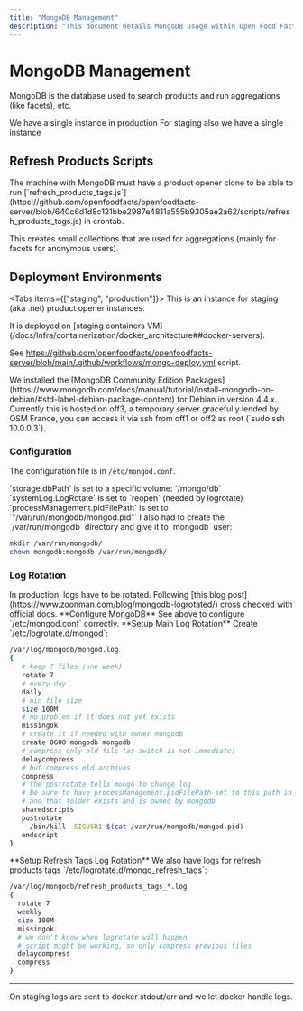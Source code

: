 ```yaml
---
title: "MongoDB Management"
description: "This document details MongoDB usage within Open Food Facts, covering its role in product search and aggregations. It outlines production and staging deployments, including refresh scripts, installation specifics, and log rotation configurations for optimal performance and data management."
---
```



# MongoDB Management

MongoDB is the database used to search products and run aggregations (like facets), etc.

<Cards>
  <Card title="Production Instance">
    We have a single instance in production
  </Card>
  <Card title="Staging Instance">
    For staging also we have a single instance
  </Card>
</Cards>

## Refresh Products Scripts

<Callout type="info">
The machine with MongoDB must have a product opener clone to be able to run [`refresh_products_tags.js`](https://github.com/openfoodfacts/openfoodfacts-server/blob/640c6d1d8c121bbe2987e4811a555b9305ae2a62/scripts/refresh_products_tags.js) in crontab.

This creates small collections that are used for aggregations (mainly for facets for anonymous users).

</Callout>

## Deployment Environments

<Tabs items={["staging", "production"]}>
<Tab value="staging">
<Card title="Staging Deployment">
This is an instance for staging (aka .net) product opener instances.
</Card>

<Callout type="info">
It is deployed on [staging containers VM](/docs/Infra/containerization/docker_architecture##docker-servers).

See https://github.com/openfoodfacts/openfoodfacts-server/blob/main/.github/workflows/mongo-deploy.yml script.

</Callout>
</Tab>

<Tab value="production">
<Card title="Production Setup">
We installed the [MongoDB Community Edition Packages](https://www.mongodb.com/docs/manual/tutorial/install-mongodb-on-debian/#std-label-debian-package-content) for Debian in version 4.4.x.
</Card>

<Callout type="info">
  Currently this is hosted on off3, a temporary server gracefully lended by OSM
  France, you can access it via ssh from off1 or off2 as root (`sudo ssh
  10.0.0.3`).
</Callout>

### Configuration

The configuration file is in `/etc/mongod.conf`.

<Cards>
  <Card title="Storage Path">
    `storage.dbPath` is set to a specific volume: `/mongo/db`
  </Card>
  <Card title="Log Rotation">
    `systemLog.LogRotate` is set to `reopen` (needed by logrotate)
  </Card>
  <Card title="PID File Path">
    `processManagement.pidFilePath` is set to `"/var/run/mongodb/mongod.pid"`
  </Card>
</Cards>

<Callout type="warning">
I also had to create the `/var/run/mongodb` directory and give it to `mongodb` user:

```bash title="Create MongoDB Runtime Directory"
mkdir /var/run/mongodb/
chown mongodb:mongodb /var/run/mongodb/
```

</Callout>

### Log Rotation

<Callout type="info">
  In production, logs have to be rotated. Following [this blog
  post](https://www.zoonman.com/blog/mongodb-logrotated/) cross checked with
  official docs.
</Callout>

<Steps>
<Step>
**Configure MongoDB**
See above to configure `/etc/mongod.conf` correctly.
</Step>

<Step>
**Setup Main Log Rotation**
Create `/etc/logrotate.d/mongod`:

```bash title="/etc/logrotate.d/mongod"
/var/log/mongodb/mongod.log
{
   # keep 7 files (one week)
   rotate 7
   # every day
   daily
   # min file size
   size 100M
   # no problem if it does not yet exists
   missingok
   # create it if needed with owner mongodb
   create 0600 mongodb mongodb
   # compress only old file (as switch is not immediate)
   delaycompress
   # but compress old archives
   compress
   # the postrotate tells mongo to change log
   # Be sure to have processManagement.pidFilePath set to this path in mongod.conf
   # and that folder exists and is owned by mongodb
   sharedscripts
   postrotate
     /bin/kill -SIGUSR1 $(cat /var/run/mongodb/mongod.pid)
   endscript
}
```

</Step>

<Step>
**Setup Refresh Tags Log Rotation**
We also have logs for refresh products tags `/etc/logrotate.d/mongo_refresh_tags`:

```bash title="/etc/logrotate.d/mongo_refresh_tags"
/var/log/mongodb/refresh_products_tags_*.log
{
  rotate 7
  weekly
  size 100M
  missingok
  # we don't know when logrotate will happen
  # script might be working, so only compress previous files
  delaycompress
  compress
}
```

</Step>
</Steps>
</Tab>
</Tabs>

---

<Callout type="info">
  On staging logs are sent to docker stdout/err and we let docker handle logs.
</Callout>
